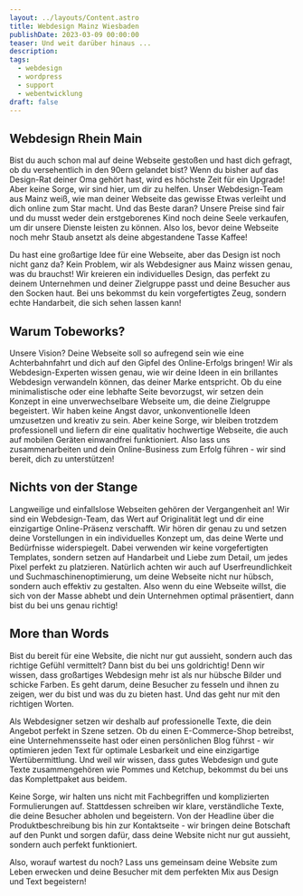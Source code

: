 ```yaml
---
layout: ../layouts/Content.astro
title: Webdesign Mainz Wiesbaden
publishDate: 2023-03-09 00:00:00
teaser: Und weit darüber hinaus ...
description:
tags:
  - webdesign
  - wordpress
  - support
  - webentwicklung
draft: false
---
```


## Webdesign Rhein Main
Bist du auch schon mal auf deine Webseite gestoßen und hast dich gefragt, ob du versehentlich in den 90ern gelandet bist? Wenn du bisher auf das Design-Rat deiner Oma gehört hast, wird es höchste Zeit für ein Upgrade! Aber keine Sorge, wir sind hier, um dir zu helfen. Unser Webdesign-Team aus Mainz weiß, wie man deiner Webseite das gewisse Etwas verleiht und dich online zum Star macht. Und das Beste daran? Unsere Preise sind fair und du musst weder dein erstgeborenes Kind noch deine Seele verkaufen, um dir unsere Dienste leisten zu können. Also los, bevor deine Webseite noch mehr Staub ansetzt als deine abgestandene Tasse Kaffee!

Du hast eine großartige Idee für eine Webseite, aber das Design ist noch nicht ganz da? Kein Problem, wir als Webdesigner aus Mainz wissen genau, was du brauchst! Wir kreieren ein individuelles Design, das perfekt zu deinem Unternehmen und deiner Zielgruppe passt und deine Besucher aus den Socken haut. Bei uns bekommst du kein vorgefertigtes Zeug, sondern echte Handarbeit, die sich sehen lassen kann!
<ImageWD />
<CTA classes="mb-5 p-3 text-center" />


## Warum Tobeworks?
Unsere Vision? Deine Webseite soll so aufregend sein wie eine Achterbahnfahrt und dich auf den Gipfel des Online-Erfolgs bringen! Wir als Webdesign-Experten wissen genau, wie wir deine Ideen in ein brillantes Webdesign verwandeln können, das deiner Marke entspricht. Ob du eine minimalistische oder eine lebhafte Seite bevorzugst, wir setzen dein Konzept in eine unverwechselbare Webseite um, die deine Zielgruppe begeistert. Wir haben keine Angst davor, unkonventionelle Ideen umzusetzen und kreativ zu sein. Aber keine Sorge, wir bleiben trotzdem professionell und liefern dir eine qualitativ hochwertige Webseite, die auch auf mobilen Geräten einwandfrei funktioniert. Also lass uns zusammenarbeiten und dein Online-Business zum Erfolg führen - wir sind bereit, dich zu unterstützen!

<ImageWD />
<CTA classes="mb-5 p-3 text-center" />

## Nichts von der Stange
Langweilige und einfallslose Webseiten gehören der Vergangenheit an! Wir sind ein Webdesign-Team, das Wert auf Originalität legt und dir eine einzigartige Online-Präsenz verschafft. Wir hören dir genau zu und setzen deine Vorstellungen in ein individuelles Konzept um, das deine Werte und Bedürfnisse widerspiegelt. Dabei verwenden wir keine vorgefertigten Templates, sondern setzen auf Handarbeit und Liebe zum Detail, um jedes Pixel perfekt zu platzieren. Natürlich achten wir auch auf Userfreundlichkeit und Suchmaschinenoptimierung, um deine Webseite nicht nur hübsch, sondern auch effektiv zu gestalten. Also wenn du eine Webseite willst, die sich von der Masse abhebt und dein Unternehmen optimal präsentiert, dann bist du bei uns genau richtig!

<ImageWD />
<CTA classes="mb-5 p-3 text-center" />


## More than Words
Bist du bereit für eine Website, die nicht nur gut aussieht, sondern auch das richtige Gefühl vermittelt? Dann bist du bei uns goldrichtig! Denn wir wissen, dass großartiges Webdesign mehr ist als nur hübsche Bilder und schicke Farben. Es geht darum, deine Besucher zu fesseln und ihnen zu zeigen, wer du bist und was du zu bieten hast. Und das geht nur mit den richtigen Worten.

Als Webdesigner setzen wir deshalb auf professionelle Texte, die dein Angebot perfekt in Szene setzen. Ob du einen E-Commerce-Shop betreibst, eine Unternehmensseite hast oder einen persönlichen Blog führst - wir optimieren jeden Text für optimale Lesbarkeit und eine einzigartige Wertübermittlung. Und weil wir wissen, dass gutes Webdesign und gute Texte zusammengehören wie Pommes und Ketchup, bekommst du bei uns das Komplettpaket aus beidem.

Keine Sorge, wir halten uns nicht mit Fachbegriffen und komplizierten Formulierungen auf. Stattdessen schreiben wir klare, verständliche Texte, die deine Besucher abholen und begeistern. Von der Headline über die Produktbeschreibung bis hin zur Kontaktseite - wir bringen deine Botschaft auf den Punkt und sorgen dafür, dass deine Website nicht nur gut aussieht, sondern auch perfekt funktioniert.

Also, worauf wartest du noch? Lass uns gemeinsam deine Website zum Leben erwecken und deine Besucher mit dem perfekten Mix aus Design und Text begeistern!

<ImageWD />
<CTA classes="mb-5 p-3 text-center" />
